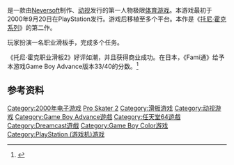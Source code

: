 {{NoteTA
| G1=Games
}}

{{vgname|托尼·霍克职业滑板2|en=Tony Hawk's Pro Skater 2}}是一款由[[Neversoft|Neversoft]]制作、[[动视|动视]]发行的第一人物极限[[体育游戏|体育游戏]]。本游戏最初于2000年9月20日在PlayStation发行。游戏后移植至多个平台。本作是《[[托尼·霍克系列|托尼·霍克系列]]》的第二作。

玩家扮演一名职业滑板手，完成多个任务。

《托尼·霍克职业滑板2》好评如潮，并且获得商业成功。在日本，《Fami通》给予本游戏Game Boy Advance版本33/40的分数。<ref>{{cite web |url=https://www.famitsu.com/cominy/?m=pc&a=page_h_title&title_id=2304 |title=トニー・ホーク プロスケーター2 まとめ [PS] / ファミ通.com |accessdate=5 March 2017 |publisher=[[Kadokawa_Dwango|Kadokawa Dwango]] |archive-date=2018-08-20 |archive-url=https://web.archive.org/web/20180820014248/https://www.famitsu.com/cominy/?m=pc&a=page_h_title&title_id=2304 |dead-url=no }}</ref>

==参考资料==
{{Reflist}}
{{托尼·霍克系列}}
{{DEFAULTSORT:Tony Hawk,s Pro Skater 2}}

[[Category:2000年电子游戏|Category:2000年电子游戏]]
[[Category:托尼·霍克|Pro Skater 2]]
[[Category:滑板游戏|Category:滑板游戏]]
[[Category:动视游戏|Category:动视游戏]]
[[Category:Game_Boy_Advance遊戲|Category:Game Boy Advance遊戲]]
[[Category:任天堂64遊戲|Category:任天堂64遊戲]]
[[Category:Dreamcast遊戲|Category:Dreamcast遊戲]]
[[Category:Game_Boy_Color游戏|Category:Game Boy Color游戏]]
[[Category:PlayStation_(游戏机)游戏|Category:PlayStation (游戏机)游戏]]